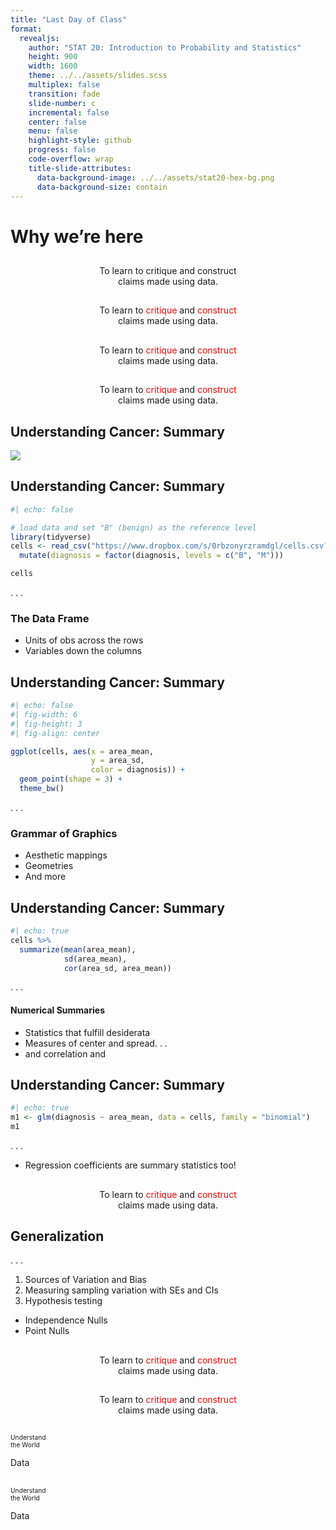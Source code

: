 ```yaml
---
title: "Last Day of Class"
format:
  revealjs:
    author: "STAT 20: Introduction to Probability and Statistics"
    height: 900
    width: 1600
    theme: ../../assets/slides.scss
    multiplex: false
    transition: fade
    slide-number: c
    incremental: false
    center: false
    menu: false
    highlight-style: github
    progress: false
    code-overflow: wrap
    title-slide-attributes:
      data-background-image: ../../assets/stat20-hex-bg.png
      data-background-size: contain
---
```


# Why we're here

## {data-menu-title="Claims 1" transition="none"}

:::{.bigadage style="text-align: center"}
To learn to critique and construct\
claims made using data.
:::

## {data-menu-title="Claims 2" transition="none"}

:::{.bigadage style="text-align: center"}
To learn to [critique]{style="color: red"} and [construct]{style="color: red"}\
claims made using data.
:::

## {data-menu-title="Claims 3" background-image="images/stat20-sketch-01.jpg" background-size="contain"  transition="none"}

:::{.bigadage style="text-align: center"}
To learn to [critique]{style="color: red"} and [construct]{style="color: red"}\
claims made using data.
:::

## {data-menu-title="Claims 4" background-image="images/stat20-sketch-02.jpg" background-size="contain"  transition="none"}

:::{.bigadage style="text-align: center"}
To learn to [critique]{style="color: red"} and [construct]{style="color: red"}\
claims made using data.
:::

## Understanding Cancer: Summary

![](images/benign_vs_malignant.png)


## Understanding Cancer: Summary {.smaller}

```r
#| echo: false

# load data and set "B" (benign) as the reference level
library(tidyverse)
cells <- read_csv("https://www.dropbox.com/s/0rbzonyrzramdgl/cells.csv?dl=1") %>%
  mutate(diagnosis = factor(diagnosis, levels = c("B", "M")))

cells
```

. . .

### The Data Frame

- Units of obs across the rows
- Variables down the columns

## Understanding Cancer: Summary {.smaller}

```r
#| echo: false
#| fig-width: 6
#| fig-height: 3
#| fig-align: center

ggplot(cells, aes(x = area_mean,
                  y = area_sd,
                  color = diagnosis)) +
  geom_point(shape = 3) +
  theme_bw()
```

. . .

### Grammar of Graphics

- Aesthetic mappings
- Geometries
- And more

## Understanding Cancer: Summary {.smaller}

```r
#| echo: true
cells %>%
  summarize(mean(area_mean),
            sd(area_mean),
            cor(area_sd, area_mean))
```

. . .

#### Numerical Summaries

- Statistics that fulfill desiderata
- Measures of center and spread. . .
- and correlation and

## Understanding Cancer: Summary {.smaller}

```r
#| echo: true
m1 <- glm(diagnosis ~ area_mean, data = cells, family = "binomial")
m1
```

. . .

- Regression coefficients are summary statistics too!


## {data-menu-title="Claims 5" background-image="images/stat20-sketch-03.jpg" background-size="contain"  transition="none"}

:::{.bigadage style="text-align: center"}
To learn to [critique]{style="color: red"} and [construct]{style="color: red"}\
claims made using data.
:::

## Generalization

. . .

1. Sources of Variation and Bias
2. Measuring sampling variation with SEs and CIs
3. Hypothesis testing
  - Independence Nulls
  - Point Nulls

## {data-menu-title="Claims 6" background-image="images/stat20-sketch-04.jpg" background-size="contain"  transition="none"}

:::{.bigadage style="text-align: center"}
To learn to [critique]{style="color: red"} and [construct]{style="color: red"}\
claims made using data.
:::

## {data-menu-title="Claims 7" background-image="images/stat20-sketch-05.jpg" background-size="contain"  transition="none"}

:::{.bigadage style="text-align: center"}
To learn to [critique]{style="color: red"} and [construct]{style="color: red"}\
claims made using data.
:::



## {data-menu-title="Asking a Question" background-image="images/stat20-sketch-17.jpg" background-size="contain" transition="none"}

::: {.bigadage .absolute top=285 left=185}
:::{style="font-size: .73em"}
Understand\
the World
:::
:::

::: {.bigadage .absolute top=300 left=1210}
Data
:::


## {data-menu-title="Making a Claim" background-image="images/stat20-sketch-18.jpg" background-size="contain" transition="none"}

::: {.bigadage .absolute top=285 left=185}
:::{style="font-size: .73em"}
Understand\
the World
:::
:::

::: {.bigadage .absolute top=300 left=1210}
Data
:::

## {data-menu-title="Shoebill Pic 3" background-image="images/shoebill-3.png" background-size="contain"}
